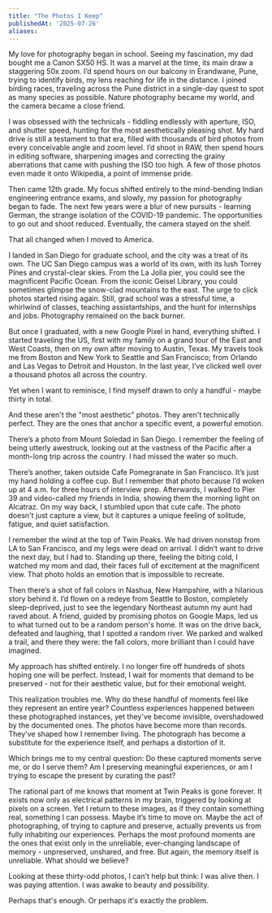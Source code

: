 ```yaml
---
title: "The Photos I Keep"
publishedAt: '2025-07-26'
aliases:
---
```

My love for photography began in school. Seeing my fascination, my dad bought me a Canon SX50 HS. It was a marvel at the time, its main draw a staggering 50x zoom. I’d spend hours on our balcony in Erandwane, Pune, trying to identify birds, my lens reaching for life in the distance. I joined birding races, traveling across the Pune district in a single-day quest to spot as many species as possible. Nature photography became my world, and the camera became a close friend. 

I was obsessed with the technicals - fiddling endlessly with aperture, ISO, and shutter speed, hunting for the most aesthetically pleasing shot. My hard drive is still a testament to that era, filled with thousands of bird photos from every conceivable angle and zoom level. I’d shoot in RAW, then spend hours in editing software, sharpening images and correcting the grainy aberrations that came with pushing the ISO too high. A few of those photos even made it onto Wikipedia, a point of immense pride.

Then came 12th grade. My focus shifted entirely to the mind-bending Indian engineering entrance exams, and slowly, my passion for photography began to fade. The next few years were a blur of new pursuits - learning German, the strange isolation of the COVID-19 pandemic. The opportunities to go out and shoot reduced. Eventually, the camera stayed on the shelf.

That all changed when I moved to America.

I landed in San Diego for graduate school, and the city was a treat of its own. The UC San Diego campus was a world of its own, with its lush Torrey Pines and crystal-clear skies. From the La Jolla pier, you could see the magnificent Pacific Ocean. From the iconic Geisel Library, you could sometimes glimpse the snow-clad mountains to the east. The urge to click photos started rising again. Still, grad school was a stressful time, a whirlwind of classes, teaching assistantships, and the hunt for internships and jobs. Photography remained on the back burner.

But once I graduated, with a new Google Pixel in hand, everything shifted. I started traveling the US, first with my family on a grand tour of the East and West Coasts, then on my own after moving to Austin, Texas. My travels took me from Boston and New York to Seattle and San Francisco; from Orlando and Las Vegas to Detroit and Houston. In the last year, I’ve clicked well over a thousand photos all across the country.

Yet when I want to reminisce, I find myself drawn to only a handful - maybe thirty in total.

And these aren't the "most aesthetic" photos. They aren't technically perfect. They are the ones that anchor a specific event, a powerful emotion.

There’s a photo from Mount Soledad in San Diego. I remember the feeling of being utterly awestruck, looking out at the vastness of the Pacific after a month-long trip across the country. I had missed the water so much.

There’s another, taken outside Cafe Pomegranate in San Francisco. It’s just my hand holding a coffee cup. But I remember that photo because I’d woken up at 4 a.m. for three hours of interview prep. Afterwards, I walked to Pier 39 and video-called my friends in India, showing them the morning light on Alcatraz. On my way back, I stumbled upon that cute cafe. The photo doesn't just capture a view, but it captures a unique feeling of solitude, fatigue, and quiet satisfaction.

I remember the wind at the top of Twin Peaks. We had driven nonstop from LA to San Francisco, and my legs were dead on arrival. I didn’t want to drive the next day, but I had to. Standing up there, feeling the biting cold, I watched my mom and dad, their faces full of excitement at the magnificent view. That photo holds an emotion that is impossible to recreate.

Then there’s a shot of fall colors in Nashua, New Hampshire, with a hilarious story behind it. I’d flown on a redeye from Seattle to Boston, completely sleep-deprived, just to see the legendary Northeast autumn my aunt had raved about. A friend, guided by promising photos on Google Maps, led us to what turned out to be a random person's home. It was on the drive back, defeated and laughing, that I spotted a random river. We parked and walked a trail, and there they were: the fall colors, more brilliant than I could have imagined.

My approach has shifted entirely. I no longer fire off hundreds of shots hoping one will be perfect. Instead, I wait for moments that demand to be preserved - not for their aesthetic value, but for their emotional weight.

This realization troubles me. Why do these handful of moments feel like they represent an entire year? Countless experiences happened between these photographed instances, yet they've become invisible, overshadowed by the documented ones. The photos have become more than records. They've shaped how I remember living. The photograph has become a substitute for the experience itself, and perhaps a distortion of it.

Which brings me to my central question: Do these captured moments serve me, or do I serve them? Am I preserving meaningful experiences, or am I trying to escape the present by curating the past?

The rational part of me knows that moment at Twin Peaks is gone forever. It exists now only as electrical patterns in my brain, triggered by looking at pixels on a screen. Yet I return to these images, as if they contain something real, something I can possess. Maybe it’s time to move on. Maybe the act of photographing, of trying to capture and preserve, actually prevents us from fully inhabiting our experiences. Perhaps the most profound moments are the ones that exist only in the unreliable, ever-changing landscape of memory - unpreserved, unshared, and free. But again, the memory itself is unreliable. What should we believe?

Looking at these thirty-odd photos, I can't help but think: I was alive then. I was paying attention. I was awake to beauty and possibility.

Perhaps that's enough. Or perhaps it's exactly the problem.
